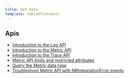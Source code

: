 ```yaml
---
title: Get data
template: tableOfContents
---
```


## Apis

* [Introduction to the Log API](/docs/telemetry-data-platform/get-data/apis/introduction-log-api)
* [Introduction to the Metric API](/docs/telemetry-data-platform/get-data/apis/introduction-metric-api)
* [Introduction to the Trace API](/docs/telemetry-data-platform/get-data/apis/introduction-trace-api)
* [Metric API limits and restricted attributes](/docs/telemetry-data-platform/get-data/apis/metric-api-limits-restricted-attributes)
* [Query the Metric data type](/docs/telemetry-data-platform/get-data/apis/query-metric-data-type)
* [Troubleshoot Metric API with NRIntegrationError events](/docs/telemetry-data-platform/get-data/apis/troubleshoot-nrintegrationerror-events)
